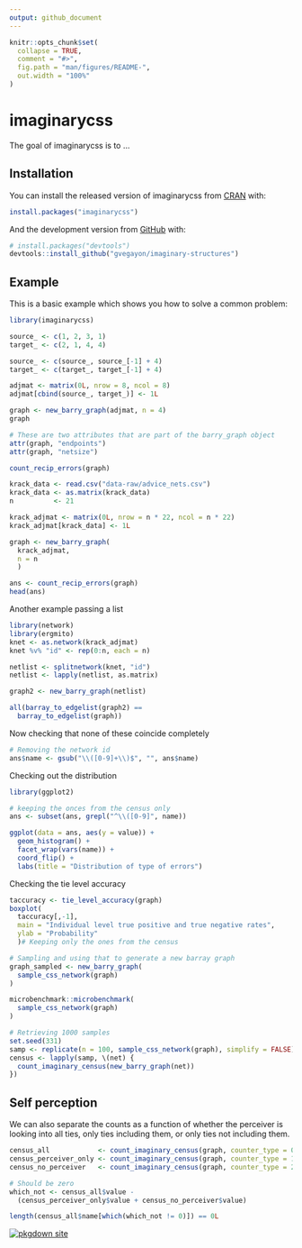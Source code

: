 ```yaml
---
output: github_document
---
```


<!-- README.md is generated from README.Rmd. Please edit that file -->

```r
knitr::opts_chunk$set(
  collapse = TRUE,
  comment = "#>",
  fig.path = "man/figures/README-",
  out.width = "100%"
)
```

# imaginarycss

<!-- badges: start -->
<!-- badges: end -->

The goal of imaginarycss is to ...

## Installation

You can install the released version of imaginarycss from [CRAN](https://CRAN.R-project.org) with:

``` r
install.packages("imaginarycss")
```

And the development version from [GitHub](https://github.com/) with:

``` r
# install.packages("devtools")
devtools::install_github("gvegayon/imaginary-structures")
```
## Example

This is a basic example which shows you how to solve a common problem:

```r
library(imaginarycss)

source_ <- c(1, 2, 3, 1) 
target_ <- c(2, 1, 4, 4)

source_ <- c(source_, source_[-1] + 4)
target_ <- c(target_, target_[-1] + 4)

adjmat <- matrix(0L, nrow = 8, ncol = 8)
adjmat[cbind(source_, target_)] <- 1L

graph <- new_barry_graph(adjmat, n = 4)
graph

# These are two attributes that are part of the barry_graph object
attr(graph, "endpoints")
attr(graph, "netsize")

count_recip_errors(graph)
```

```r
krack_data <- read.csv("data-raw/advice_nets.csv")
krack_data <- as.matrix(krack_data)
n          <- 21

krack_adjmat <- matrix(0L, nrow = n * 22, ncol = n * 22)
krack_adjmat[krack_data] <- 1L

graph <- new_barry_graph(
  krack_adjmat,
  n = n
  )

ans <- count_recip_errors(graph)
head(ans)
```

Another example passing a list

```r
library(network)
library(ergmito)
knet <- as.network(krack_adjmat)
knet %v% "id" <- rep(0:n, each = n)

netlist <- splitnetwork(knet, "id")
netlist <- lapply(netlist, as.matrix)

graph2 <- new_barry_graph(netlist)

all(barray_to_edgelist(graph2) ==
  barray_to_edgelist(graph))
```

Now checking that none of these coincide completely

```r
# Removing the network id
ans$name <- gsub("\\([0-9]+\\)$", "", ans$name)
```

Checking out the distribution

```r
library(ggplot2)

# keeping the onces from the census only
ans <- subset(ans, grepl("^\\([0-9]", name))

ggplot(data = ans, aes(y = value)) +
  geom_histogram() + 
  facet_wrap(vars(name)) +
  coord_flip() +
  labs(title = "Distribution of type of errors")
```


Checking the tie level accuracy

```r
taccuracy <- tie_level_accuracy(graph)
boxplot(
  taccuracy[,-1],
  main = "Individual level true positive and true negative rates",
  ylab = "Probability"
  )# Keeping only the ones from the census

# Sampling and using that to generate a new barray graph
graph_sampled <- new_barry_graph(
  sample_css_network(graph)
)

microbenchmark::microbenchmark(
  sample_css_network(graph)  
)

# Retrieving 1000 samples
set.seed(331)
samp <- replicate(n = 100, sample_css_network(graph), simplify = FALSE)
census <- lapply(samp, \(net) {
  count_imaginary_census(new_barry_graph(net))
})
```

## Self perception

We can also separate the counts as a function of whether the perceiver is looking
into all ties, only ties including them, or only ties not including them.

```r
census_all            <- count_imaginary_census(graph, counter_type = 0)
census_perceiver_only <- count_imaginary_census(graph, counter_type = 1)
census_no_perceiver   <- count_imaginary_census(graph, counter_type = 2)

# Should be zero
which_not <- census_all$value -
  (census_perceiver_only$value + census_no_perceiver$value)

length(census_all$name[which(which_not != 0)]) == 0L
```

[![pkgdown site](https://img.shields.io/badge/pkgdown-site-blue.svg)](https://gvegayon.github.io/imaginary-structures/)

